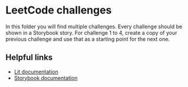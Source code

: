 
<Meta title="Challenges/README" />

# LeetCode challenges

In this folder you will find multiple challenges. Every challenge should be shown in a Storybook story. For challenge 1 to 4, create a copy of your previous challenge and use that as a starting point for the next one.

## Helpful links

- [Lit documentation](https://lit.dev/docs/components/overview/)
- [Storybook documentation](https://storybook.js.org/docs/writing-stories)
